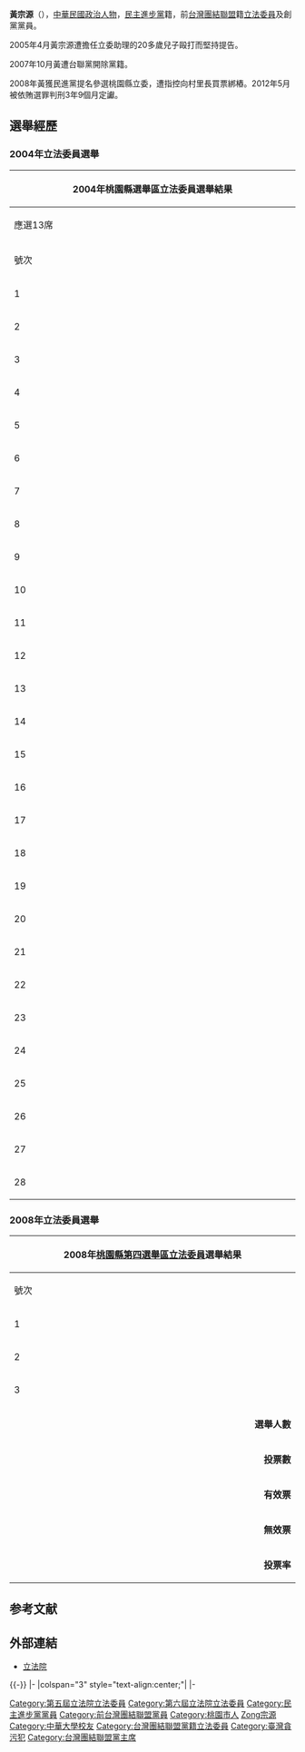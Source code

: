 {{blpunsourced|time=2018-08-03T04:38:48+00:00}}

{{Infobox AM
| name = 黃宗源
| image = 黃宗源.jpg
| order = {{ROC}}第5-6屆[[立法委員|立法委員]] [[File:ROC_Legislative_Yuan_Seal.svg|20px]]
| term_start= 2002年2月1日
| term_end= 2008年1月31日
| constituency = [[全國不分區及僑居國外國民立法委員選舉區|全國不分區及僑居國外國民立法委員選舉區]]（第5屆）<br>[[桃園縣選舉區|桃園縣選舉區]]（第6屆）
| majority= 
| sex                 = 男
| birth_date          = {{Birth date and age|1950|12|14}}
| birth_place         = {{TWN}}[[桃園縣|桃園縣]]（今[[桃園市|桃園市]]）
| death_date          =
| death_place         =
| nationality         = {{ROC}}
| party               = {{DPP}}<br>（2007年-至今）
| otherparty   = {{Tsu}}<br>（2001年-2007年10月29日）
| spouse              = 林素珠
| alma_mater          = 
}}
{{Infobox EPW
| educate =
* 中華大學管理系
| past = 
*桃園縣儀器商業同業公會（第一屆）理事長
*桃園縣儀器商業同業公會（第二屆）理事長
*桃園觀音工業區廠商協進會（第三屆）理事長
*桃園觀音工業區廠商協進會（第四屆）理事長
*中華民國工業區廠商聯合會理事長
*台灣團結聯盟全國不分區立法委員
*台灣團結聯盟立法院黨團總召集人
*總統府經濟發展諮詢委員會諮詢委員
*立法院經濟及能源委員會召集委員
*桃園縣商業會理事長
*台灣產業科技推動協會副理事長
*台灣團結聯盟中央黨部副秘書長
*台灣團結聯盟桃園縣黨部主任委員
*立法院（第五屆）委員<br><span style="color: blue;">(2002年2月1日-2005年1月31日)</span>
* 立法院（第六屆）委員<br><span style="color: blue;">(2005年2月1日-2008年1月31日)</span>
}}

'''黃宗源'''（{{bd|1950年|12月14日|||catIdx=Huang黃宗源}}），[[中華民國|中華民國]][[政治人物|政治人物]]，[[民主進步黨|民主進步黨]]籍，前[[台灣團結聯盟|台灣團結聯盟]]籍[[立法委員|立法委員]]及創黨黨員。

2005年4月黃宗源遭擔任立委助理的20多歲兒子毆打而堅持提告。

2007年10月黃遭台聯黨開除黨籍。

2008年黃獲民進黨提名參選桃園縣立委，遭指控向村里長買票綁樁。2012年5月被依賄選罪判刑3年9個月定讞。

== 選舉經歷 ==
=== 2004年立法委員選舉 ===
{| class="wikitable sortable collapsible autocollapse" style="margin:auto; text-align:center;"
|-
! colspan="7" width=620px|2004年桃園縣選舉區立法委員選舉結果
|-
! colspan="7" width=620px|應選13席
|-
!width=35 scope="col" class="unsortable"| 號次
!width=55 scope="col" class="unsortable"| 候選人
!width=120 scope="col" class="unsortable"| 政黨
!width=75 scope="col" class="unsortable"| 得票數
!width=75 scope="col" class="unsortable"| 得票率
!width=49 scope="col" class="unsortable"| 當選標記
|-
|1||[[林正峰_(台灣)|林正峰]]||{{Kmt}}||style="border-left:4px solid #000099;" align="right"|45,170
|align="right"|6.13%
|align="center"|[[File:Vote1.svg|20px]]
|-
|2||[[彭添富|彭添富]]||{{Dpp}}||style="border-left:4px solid #1B9431;" align="right"|37,549
|align="right"|5.10%
|align="center"|[[File:Vote1.svg|20px]]
|-
|3||[[陳宗義|陳宗義]]||{{Dpp}}||style="border-left:4px solid #1B9431;" align="right"|29,137
|align="right"|3.95%
|align="center"|
|-
|4||[[陳江順|陳江順]]||{{Tsu}}||style="border-left:4px solid #C69E6A;" align="right"|17,091
|align="right"|2.32%
|align="center"|
|-
|5||[[張昌財|張昌財]]||{{kmt}}||style="border-left:4px solid #000099;" align="right"|38,595
|align="right"|5.24%
|align="center"|[[File:Vote1.svg|20px]]
|-
|6||[[陳根德|陳根德]]||{{kmt}}||style="border-left:4px solid #000099;" align="right"|44,763
|align="right"|6.07%
|align="center"|[[File:Vote1.svg|20px]]
|-
|7||[[鄭金玲|鄭金玲]]||{{Pfp}}||style="border-left:4px solid #F75000;" align="right"|34,012
|align="right"|4.62%
|align="center"|[[File:Vote1.svg|20px]]
|-
|8||[[林逸青|林逸青]]||{{Nonp}}||style="border-left:4px solid #000000;" align="right"|3,179
|align="right"|0.43%
|align="center"|
|-
|9||[[孫大千|孫大千]]||{{Pfp}}||style="border-left:4px solid #F75000;" align="right"|45,376
|align="right"|6.16%
|align="center"|[[File:Vote1.svg|20px]]
|-
|10||[[邱創良|邱創良]]||{{Npsu}}||style="border-left:4px solid #C20F51;" align="right"|15,689
|align="right"|2.13%
|align="center"|
|-
|11||[[李鎮楠|李鎮楠]]||{{Dpp}}||style="border-left:4px solid #1B9431;" align="right"|40,513
|align="right"|5.50%
|align="center"|[[File:Vote1.svg|20px]]
|-
|12||[[李月琴|李月琴]]||{{Dpp}}||style="border-left:4px solid #1B9431;" align="right"|30,670
|align="right"|4.16%
|align="center"|
|-
|13||[[羅煥鑪|羅煥鑪]]||{{Npsu}}||style="border-left:4px solid #C20F51;" align="right"|15,381
|align="right"|2.09%
|align="center"|
|-
|14||[[朱鳳芝|朱鳳芝]]||{{Kmt}}||style="border-left:4px solid #000099;" align="right"|50,488
|align="right"|6.85%
|align="center"|[[File:Vote1.svg|20px]]
|-
|15||[[彭紹瑾|彭紹瑾]]||{{Dpp}}||style="border-left:4px solid #1B9431;" align="right"|48,192
|align="right"|6.54%
|align="center"|[[File:Vote1.svg|20px]]
|-
|16||[[賴注醒|賴注醒]]||{{Nonp}}||style="border-left:4px solid #000000;" align="right"|933
|align="right"|0.13%
|align="center"|
|-
|17||[[黃宗源|黃宗源]]||{{Tsu}}||style="border-left:4px solid #C69E6A;" align="right"|32,077
|align="right"|4.35%
|align="center"|[[File:Vote1.svg|20px]]
|-
|18||[[陳麗玲|陳麗玲]]||{{Kmt}}||style="border-left:4px solid #000099;" align="right"|25,394
|align="right"|3.45%
|align="center"|
|-
|19||[[郭榮宗|郭榮宗]]||{{Dpp}}||style="border-left:4px solid #1B9441;" align="right"|35,762
|align="right"|4.85%
|align="center"|[[File:Vote1.svg|20px]]
|-
|20||[[黃德隆|黃德隆]]||{{Nonp}}||style="border-left:4px solid #000000;" align="right"|3,909
|align="right"|0.53%
|align="center"|
|-
|21||[[邱垂貞|邱垂貞]]||{{Dpp}}||style="border-left:4px solid #1B9431;" align="right"|29,962
|align="right"|4.07%
|align="center"|
|-
|22||[[吳志揚|吳志揚]]||{{Kmt}}||style="border-left:4px solid #000099;" align="right"|51,225
|align="right"|6.95%
|align="center"|[[File:Vote1.svg|20px]]
|-
|23||[[呂志明|呂志明]]||{{Pfp}}||style="border-left:4px solid #F75000;" align="right"|20,616
|align="right"|2.80%
|align="center"|
|-
|24||[[甘國秀|甘國秀]]||{{Nonp}}||style="border-left:4px solid #000000;" align="right"|926
|align="right"|0.13%
|align="center"|
|-
|25||[[黃飛鴻|黃飛鴻]]||{{Nonp}}||style="border-left:4px solid #000000;" align="right"|483
|align="right"|0.07%
|align="center"|
|-
|26||[[王學慧|王學慧]]||[[臺灣慧行志工黨|臺灣慧行志工黨]]||style="border-left:4px solid #000000;" align="right"|820
|align="right"|0.11%
|align="center"|
|-
|27||[[余惠南|余惠南]]||{{Nonp}}||style="border-left:4px solid #000000;" align="right"|187
|align="right"|0.03%
|align="center"|
|-
|28||[[楊麗環|楊麗環]]||{{kmt}}||style="border-left:4px solid #000099;" align="right"|38,744
|align="right"|5.26%
|align="center"|[[File:Vote1.svg|20px]]
|}

===2008年立法委員選舉===
{|class="wikitable collapsible" style="text-align:center"
|-
! colspan="7" width=620px|2008年[[桃園市第四選舉區|桃園縣第四選舉區]][[立法委員|立法委員]]選舉結果
|-
!width=35|號次
!width=55| 候選人
!width=120| 政黨
!width=75| 得票數
!width=75| 得票率
!width=49| 當選標記
|-
|1||'''[[楊麗環|楊麗環]]'''||{{kmt}}||style="border-left:4px solid #000099;" align="right"|80,769
|align="right"|62.43%
|align="center"|[[File:Vote1.svg|20px]]
|-
|2||'''[[黃宗源|黃宗源]]'''||{{dpp}}||style="border-left:4px solid #1B9431;" align="right"|47,966	
|align="right"|37.07%
|align="center"|
|-
|3||[[蔡佩宜|蔡佩宜]]||{{TWRP}}||style="border-left:4px solid #FF0000;" align="right"|645
|align="right"|0.50%
|align="center"|
|- bgcolor=EEEEEE 
| colspan="3" align="right" | '''選舉人數''' || colspan="3" align="left" |　226,566
|- bgcolor=EEEEEE 
| colspan="3" align="right" | '''投票數''' || colspan="3" align="left" |　130,877
|- bgcolor=EEEEEE 
| colspan="3" align="right" | '''有效票''' || colspan="3" align="left" |　129,380
|- bgcolor=EEEEEE 
| colspan="3" align="right" | '''無效票''' || colspan="3" align="left" |　1,497
|- bgcolor=EEEEEE 
| colspan="3" align="right" | '''投票率''' || colspan="3" align="left" |　57.77%
|}

== 参考文献 ==
{{Reflist}}

== 外部連結 ==
* [http://www.ly.gov.tw/ly/01_introduce/0103_leg/leg_main/leg_ver01_01.jsp?ItemNO=01030100&lgno=00156&stage=6 立法院]

{{-}}
{{start box}}
{{s-ppo}}
|-
|colspan="3" style="text-align:center;"|{{TSU}}
|-
{{s-before|[[黃主文|黃主文]]}}
{{s-title|[[台灣團結聯盟|台灣團結聯盟]]主席<br><small>代理<br>2004年12月25日－2005年1月10日}}
{{s-after|[[蘇進強|蘇進強]]}}
{{end box}}
{{中華民國第五屆立法委員}}
{{中華民國第六屆立法委員}}

{{DEFAULTSORT:Huang黃宗源}}
[[Category:第五屆立法院立法委員|Category:第五屆立法院立法委員]]
[[Category:第六屆立法院立法委員|Category:第六屆立法院立法委員]]
[[Category:民主進步黨黨員|Category:民主進步黨黨員]]
[[Category:前台灣團結聯盟黨員|Category:前台灣團結聯盟黨員]]
[[Category:桃園市人|Category:桃園市人]]
[[Category:黃姓|Zong宗源]]
[[Category:中華大學校友|Category:中華大學校友]]
[[Category:台灣團結聯盟黨籍立法委員|Category:台灣團結聯盟黨籍立法委員]]
[[Category:臺灣貪污犯|Category:臺灣貪污犯]]
[[Category:台灣團結聯盟黨主席|Category:台灣團結聯盟黨主席]]